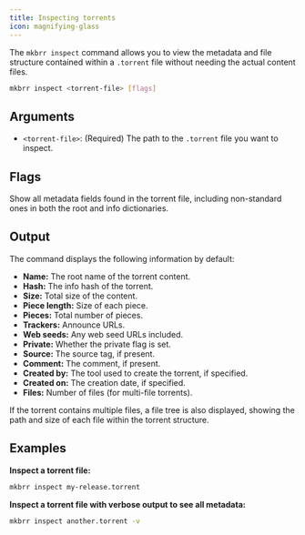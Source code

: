 ```yaml
---
title: Inspecting torrents
icon: magnifying-glass
---
```


The `mkbrr inspect` command allows you to view the metadata and file structure contained within a `.torrent` file without needing the actual content files.

```bash
mkbrr inspect <torrent-file> [flags]
```

## Arguments

-   `<torrent-file>`: (Required) The path to the `.torrent` file you want to inspect.

## Flags

<ParamField path="--verbose, -v" type="boolean" default="false">
  Show all metadata fields found in the torrent file, including non-standard ones in both the root and info dictionaries.
</ParamField>

## Output

The command displays the following information by default:

-   **Name:** The root name of the torrent content.
-   **Hash:** The info hash of the torrent.
-   **Size:** Total size of the content.
-   **Piece length:** Size of each piece.
-   **Pieces:** Total number of pieces.
-   **Trackers:** Announce URLs.
-   **Web seeds:** Any web seed URLs included.
-   **Private:** Whether the private flag is set.
-   **Source:** The source tag, if present.
-   **Comment:** The comment, if present.
-   **Created by:** The tool used to create the torrent, if specified.
-   **Created on:** The creation date, if specified.
-   **Files:** Number of files (for multi-file torrents).

If the torrent contains multiple files, a file tree is also displayed, showing the path and size of each file within the torrent structure.

## Examples

**Inspect a torrent file:**
```bash
mkbrr inspect my-release.torrent
```

**Inspect a torrent file with verbose output to see all metadata:**
```bash
mkbrr inspect another.torrent -v
